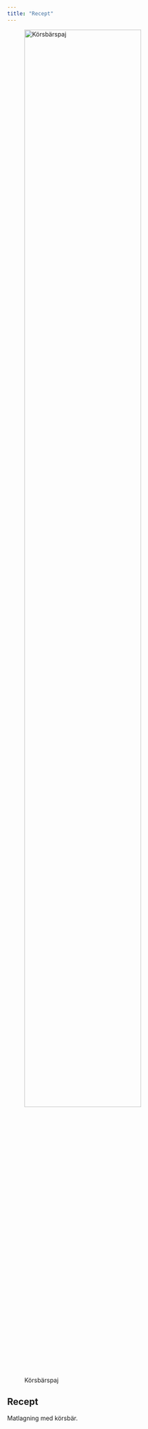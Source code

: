 ```yaml
---
title: "Recept"
---
```


![Körsbärspaj](../../dropbox/images/plants/cherry_pie.jpg){width=80%}


## Recept

Matlagning med körsbär.
